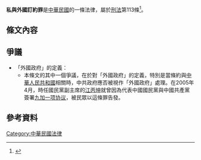'''私與外國訂約罪'''是[[中華民國|中華民國]]的一條法律，屬於[[中華民國刑法|刑法]]第113條<ref>{{cite news |url=http://www.libertytimes.com.tw/2010/new/jan/6/today-o1.htm| title=馬英九觸犯刑法第113條？|author=張信義| date=2010-01-06| accessdate=2010-01-08| publisher=自由新聞網}}</ref>。

== 條文內容 ==
{{cquote|應經政府允許之事項，未受允許，私與外國政府或其他派遣之人為約定者，處無期徒刑或七年以上有期徒刑。}}

== 爭議 ==
* 「外國政府」的定義：
** 本條文的其中一個爭議，在於對「外國政府」的定義，特別是當條約與[[中華人民共和國|中華人民共和國]]相關時，中共政府應否被視作「外國政府」處理。在2005年4月，時任國民黨副主席的[[江丙坤|江丙坤]]就曾因為代表中國國民黨與中國共產黨簽署[[九加一项协议|九加一项协议]]，被民眾以這條罪告發。

== 參考資料 ==
{{reflist}}
[[Category:中華民國法律|Category:中華民國法律]]